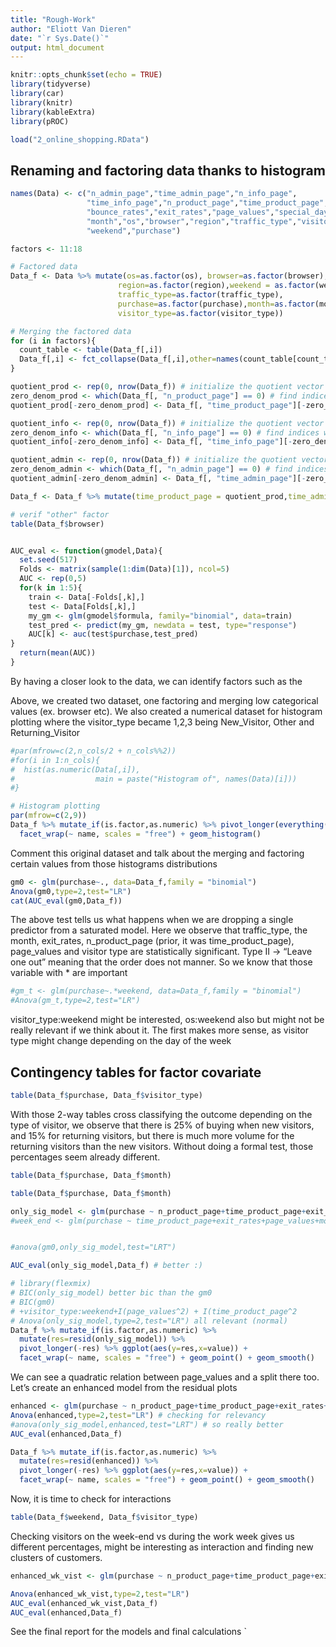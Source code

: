```yaml
---
title: "Rough-Work"
author: "Eliott Van Dieren"
date: "`r Sys.Date()`"
output: html_document
---
```


```r
knitr::opts_chunk$set(echo = TRUE)
library(tidyverse)
library(car)
library(knitr)
library(kableExtra)
library(pROC)

load("2_online_shopping.RData")
```

## Renaming and factoring data thanks to histogram

```r
names(Data) <- c("n_admin_page","time_admin_page","n_info_page",
                 "time_info_page","n_product_page","time_product_page",
                 "bounce_rates","exit_rates","page_values","special_day",
                 "month","os","browser","region","traffic_type","visitor_type",
                 "weekend","purchase")

factors <- 11:18

# Factored data
Data_f <- Data %>% mutate(os=as.factor(os), browser=as.factor(browser),
                        region=as.factor(region),weekend = as.factor(weekend),
                        traffic_type=as.factor(traffic_type),
                        purchase=as.factor(purchase),month=as.factor(month),
                        visitor_type=as.factor(visitor_type))

# Merging the factored data
for (i in factors){
  count_table <- table(Data_f[,i])
  Data_f[,i] <- fct_collapse(Data_f[,i],other=names(count_table[count_table<50]))
}

quotient_prod <- rep(0, nrow(Data_f)) # initialize the quotient vector
zero_denom_prod <- which(Data_f[, "n_product_page"] == 0) # find indices where denominator is 0
quotient_prod[-zero_denom_prod] <- Data_f[, "time_product_page"][-zero_denom_prod] / Data_f[, "n_product_page"][-zero_denom_prod]

quotient_info <- rep(0, nrow(Data_f)) # initialize the quotient vector
zero_denom_info <- which(Data_f[, "n_info_page"] == 0) # find indices where denominator is 0
quotient_info[-zero_denom_info] <- Data_f[, "time_info_page"][-zero_denom_info] / Data_f[, "n_info_page"][-zero_denom_info]

quotient_admin <- rep(0, nrow(Data_f)) # initialize the quotient vector
zero_denom_admin <- which(Data_f[, "n_admin_page"] == 0) # find indices where denominator is 0
quotient_admin[-zero_denom_admin] <- Data_f[, "time_admin_page"][-zero_denom_admin] / Data_f[, "n_admin_page"][-zero_denom_admin]

Data_f <- Data_f %>% mutate(time_product_page = quotient_prod,time_admin_page = quotient_admin,time_info_page = quotient_info)

# verif "other" factor
table(Data_f$browser)


AUC_eval <- function(gmodel,Data){
  set.seed(517)
  Folds <- matrix(sample(1:dim(Data)[1]), ncol=5)
  AUC <- rep(0,5)
  for(k in 1:5){
    train <- Data[-Folds[,k],]
    test <- Data[Folds[,k],]
    my_gm <- glm(gmodel$formula, family="binomial", data=train)
    test_pred <- predict(my_gm, newdata = test, type="response")
    AUC[k] <- auc(test$purchase,test_pred)
}
  return(mean(AUC))
}

```


By having a closer look to the data, we can identify factors such as the 

Above, we created two dataset, one factoring and merging low categorical values (ex. browser etc). We also created a numerical dataset for histogram plotting where the visitor_type became 1,2,3 being New_Visitor, Other and Returning_Visitor

```r
#par(mfrow=c(2,n_cols/2 + n_cols%%2))
#for(i in 1:n_cols){
#  hist(as.numeric(Data[,i]),
#                  main = paste("Histogram of", names(Data)[i]))
#}

# Histogram plotting
par(mfrow=c(2,9))
Data_f %>% mutate_if(is.factor,as.numeric) %>% pivot_longer(everything()) %>% ggplot(aes(value)) +
  facet_wrap(~ name, scales = "free") + geom_histogram()
```
Comment this original dataset and talk about the merging and factoring certain values from those histograms distributions

```r
gm0 <- glm(purchase~., data=Data_f,family = "binomial")
Anova(gm0,type=2,test="LR")
cat(AUC_eval(gm0,Data_f))
```
The above test tells us what happens when we are dropping a single predictor from a saturated model. Here we observe that traffic_type, the month, exit_rates, n_product_page (prior, it was time_product_page), page_values and visitor type are statistically significant. Type II -> "Leave one out" meaning that the order does not manner. So we know that those variable with * are important

```r
#gm_t <- glm(purchase~.*weekend, data=Data_f,family = "binomial")
#Anova(gm_t,type=2,test="LR")
```
visitor_type:weekend might be interested, os:weekend also but might not be really relevant if we think about it. The first makes more sense, as visitor type might change depending on the day of the week


## Contingency tables for factor covariate

```r
table(Data_f$purchase, Data_f$visitor_type)
```
With those 2-way tables cross classifying the outcome depending on the type of visitor, we observe that there is 25% of buying when new visitors, and 15% for returning visitors, but there is much more volume for the returning visitors than the new visitors. Without doing a formal test, those percentages seem already different.

```r
table(Data_f$purchase, Data_f$month)
```

```r
table(Data_f$purchase, Data_f$month)
```

```r
only_sig_model <- glm(purchase ~ n_product_page+time_product_page+exit_rates+page_values+month+traffic_type+visitor_type,data=Data_f,family="binomial")
#week_end <- glm(purchase ~ time_product_page+exit_rates+page_values+month+traffic_type+visitor_type + weekend,data=Data_f,family="binomial")


#anova(gm0,only_sig_model,test="LRT")

AUC_eval(only_sig_model,Data_f) # better :)

# library(flexmix)
# BIC(only_sig_model) better bic than the gm0
# BIC(gm0)
# +visitor_type:weekend+I(page_values^2) + I(time_product_page^2
# Anova(only_sig_model,type=2,test="LR") all relevant (normal)
Data_f %>% mutate_if(is.factor,as.numeric) %>%
  mutate(res=resid(only_sig_model)) %>%
  pivot_longer(-res) %>% ggplot(aes(y=res,x=value)) +
  facet_wrap(~ name, scales = "free") + geom_point() + geom_smooth()
```
We can see a quadratic relation between page_values and a split there too. Let's create an enhanced model from the residual plots


```r
enhanced <- glm(purchase ~ n_product_page+time_product_page+exit_rates+page_values+month+traffic_type+visitor_type + I(page_values^2) + I(page_values^3),data=Data_f,family="binomial")
Anova(enhanced,type=2,test="LR") # checking for relevancy
#anova(only_sig_model,enhanced,test="LRT") # so really better
AUC_eval(enhanced,Data_f)

Data_f %>% mutate_if(is.factor,as.numeric) %>%
  mutate(res=resid(enhanced)) %>%
  pivot_longer(-res) %>% ggplot(aes(y=res,x=value)) +
  facet_wrap(~ name, scales = "free") + geom_point() + geom_smooth()

```
Now, it is time to check for interactions

```r
table(Data_f$weekend, Data_f$visitor_type)
```

Checking visitors on the week-end vs during the work week gives us different percentages, might be interesting as interaction and finding new clusters of customers.



```r

enhanced_wk_vist <- glm(purchase ~ n_product_page+time_product_page+exit_rates+page_values+month+traffic_type+visitor_type + I(page_values^2) + I(page_values^3) + weekend:visitor_type,data=Data_f,family="binomial")

Anova(enhanced_wk_vist,type=2,test="LR")
AUC_eval(enhanced_wk_vist,Data_f)
AUC_eval(enhanced,Data_f)
```

See the final report for the models and final calculations
`

